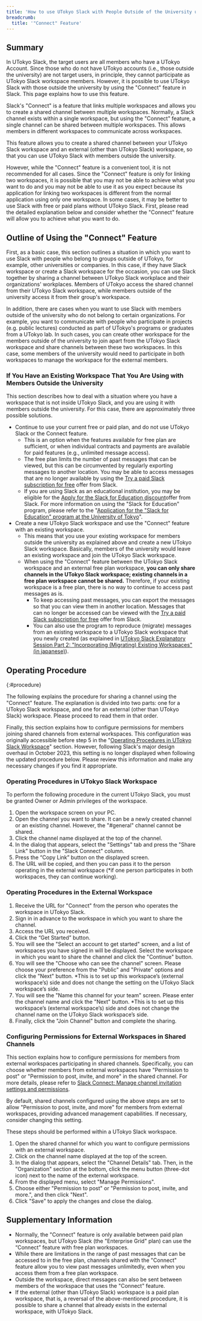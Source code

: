 ```yaml
---
title: 'How to use UTokyo Slack with People Outside of the University using the "Connect" Feature'
breadcrumb:
  title: '"Connect" Feature'
---
```


## Summary 

In UTokyo Slack, the target users are all members who have a UTokyo Account. Since those who do not have UTokyo accounts (i.e., those outside the university) are not target users, in principle, they cannot participate as UTokyo Slack workspace members. However, it is possible to use UTokyo Slack with those outside the university by using the "Connect" feature in Slack. This page explains how to use this feature. 

Slack's "Connect" is a feature that links multiple workspaces and allows you to create a shared channel between multiple workspaces. Normally, a Slack channel exists within a single workspace, but using the "Connect" feature, a single channel can be shared between multiple workspaces. This allows members in different workspaces to communicate across workspaces. 

This feature allows you to create a shared channel between your UTokyo Slack workspace and an external (other than UTokyo Slack) workspace, so that you can use UTokyo Slack with members outside the university. 

However, while the "Connect" feature is a convenient tool, it is not recommended for all cases. Since the "Connect" feature is only for linking two workspaces, it is possible that you may not be able to achieve what you want to do and you may not be able to use it as you expect because its application for linking two workspaces is different from the normal application using only one workspace. In some cases, it may be better to use Slack with free or paid plans without UTokyo Slack. First, please read the detailed explanation below and consider whether the "Connect" feature will allow you to achieve what you want to do. 

## Outline of Using the "Connect" Feature 

First, as a basic case, this section outlines a situation in which you want to use Slack with people who belong to groups outside of UTokyo, for example, other universities or companies. In this case, if they have Slack workspace or create a Slack workspace for the occasion, you can use Slack together by sharing a channel between UTokyo Slack workplace and their organizations' workplaces. Members of UTokyo access the shared channel from their UTokyo Slack workspace, while members outside of the university access it from their group's workspace. 

In addition, there are cases when you want to use Slack with members outside of the university who do not belong to certain organizations. For example, you want to communicate with people who participate in projects (e.g. public lectures) conducted as part of UTokyo's programs or graduates from a UTokyo lab. In such cases, you can create other workspace for the members outside of the university to join apart from the UTokyo Slack workspace and share channels between these two workspaces. In this case, some members of the university would need to participate in both workspaces to manage the workspace for the external members. 

### If You Have an Existing Workspace That You Are Using with Members Outside the University 

This section describes how to deal with a situation where you have a workspace that is not inside UTokyo Slack, and you are using it with members outside the university. For this case, there are approximately three possible solutions. 

- Continue to use your current free or paid plan, and do not use UTokyo Slack or the Connect feature. 
    - This is an option when the features available for free plan are sufficient, or when individual contracts and payments are available for paid features (e.g., unlimited message access).
    - The free plan limits the number of past messages that can be viewed, but this can be circumvented by regularly exporting messages to another location. You may be able to access messages that are no longer available by using the [Try a paid Slack subscription for free](https://slack.com/intl/en-gb/help/articles/202878523-Try-a-paid-Slack-subscription-for-free) offer from Slack. 
    - If you are using Slack as an educational institution, you may be eligible for the [Apply for the Slack for Education discount](https://slack.com/intl/en-gb/help/articles/206646877-Apply-for-the-Slack-for-Education-discount)offer from Slack. For more information on using the "Slack for Education" program, please refer to the "[Application for the "Slack for Education" program at the University of Tokyo](/en/slack/discount)".
- Create a new UTokyo Slack workspace and use the "Connect" feature with an existing workspace. 
    - This means that you use your existing workspace for members outside the university as explained above and create a new UTokyo Slack workspace. Basically, members of the university would leave an existing workspace and join the UTokyo Slack workspace. 
    - When using the "Connect" feature between the UTokyo Slack workspace and an external free plan workspace, **you can only share channels in the UTokyo Slack workspace; existing channels in a free plan workspace cannot be shared.** Therefore, if your existing workspace is a free plan, there is no way to continue to access past messages as is.  
        - To keep accessing past messages, you can export the messages so that you can view them in another location. Messages that can no longer be accessed can be viewed with the [Try a paid Slack subscription for free](https://slack.com/intl/en-gb/help/articles/202878523-Try-a-paid-Slack-subscription-for-free) offer from Slack.
        - You can also use the program to reproduce (migrate) messages from an existing workspace to a UTokyo Slack workspace that you newly created (as explained in [UTokyo Slack Explanatory Session Part 2: "Incorporating (Migrating) Existing Workspaces" (in japanese)](/events/2022-slack/#part2)).

## Operating Procedure
{:#procedure}

The following explains the procedure for sharing a channel using the "Connect" feature. The explanation is divided into two parts: one for a UTokyo Slack workspace, and one for an external (other than UTokyo Slack) workspace. Please proceed to read them in that order. 

Finally, this section explains how to configure permissions for members joining shared channels from external workspaces. This configuration was originally accessible before step 5 in the "[Operating Procedures in UTokyo Slack Workspace](#operating-procedures-in-utokyo-slack-workspace)" section. However, following Slack's major design overhaul in October 2023, this setting is no longer displayed when following the updated procedure below. Please review this information and make any necessary changes if you find it appropriate.

### Operating Procedures in UTokyo Slack Workspace 

To perform the following procedure in the current UTokyo Slack, you must be granted Owner or Admin privileges of the workspace. 
1. Open the workspace screen on your PC.  
1. Open the channel you want to share. It can be a newly created channel or an existing channel. However, the "#general" channel cannot be shared. 
1. Click the channel name displayed at the top of the channel. 
1. In the dialog that appears, select the "Settings" tab and press the "Share Link" button in the "Slack Connect" column. 
1. Press the “Copy Link” button on the displayed screen. 
1. The URL will be copied, and then you can pass it to the person operating in the external workspace (*if one person participates in both workspaces, they can continue working). 

### Operating Procedures in the External Workspace 

1. Receive the URL for "Connect" from the person who operates the workspace in UTokyo Slack. 
1. Sign in in advance to the workspace in which you want to share the channel. 
1. Access the URL you received. 
1. Click the “Get Started” button. 
1. You will see the "Select an account to get started" screen, and a list of workspaces you have signed in will be displayed. Select the workspace in which you want to share the channel and click the "Continue" button. 
1. You will see the "Choose who can see the channel" screen. Please choose your preference from the "Public" and "Private" options and click the "Next" button. *This is to set up this workspace’s (external workspace’s) side and does not change the setting on the UTokyo Slack workspace’s side. 
1. You will see the "Name this channel for your team" screen. Please enter the channel name and click the "Next" button. *This is to set up this workspace’s (external workspace’s) side and does not change the channel name on the UTokyo Slack workspace’s side. 
1. Finally, click the "Join Channel" button and complete the sharing. 

### Configuring Permissions for External Workspaces in Shared Channels

This section explains how to configure permissions for members from external workspaces participating in shared channels. Specifically, you can choose whether members from external workspaces have "Permission to post" or "Permission to post, invite, and more" in the shared channel. For more details, please refer to [Slack Connect: Manage channel invitation settings and permissions](https://slack.com/help/articles/1500012572621-Slack-Connect--Manage-channel-invitation-settings-and-permissions).

By default, shared channels configured using the above steps are set to allow "Permission to post, invite, and more" for members from external workspaces, providing advanced management capabilities. If necessary, consider changing this setting.

These steps should be performed within a UTokyo Slack workspace.

1. Open the shared channel for which you want to configure permissions with an external workspace.
1. Click on the channel name displayed at the top of the screen.
1. In the dialog that appears, select the "Channel Details" tab. Then, in the "Organization" section at the bottom, click the menu button (three-dot icon) next to the name of the external workspace.
1. From the displayed menu, select "Manage Permissions".
1. Choose either "Permission to post" or "Permission to post, invite, and more.", and then click "Next".
1. Click "Save" to apply the changes and close the dialog.


## Supplementary Information 

-	Normally, the "Connect" feature is only available between paid plan workspaces, but UTokyo Slack (the "Enterprise Grid" plan) can use the “Connect” feature with free plan workspaces. 
- While there are limitations in the range of past messages that can be accessed to in the free plan, channels shared with the "Connect" feature allow you to view past messages unlimitedly, even when you access them from a free plan workspace. 
- Outside the workspace, direct messages can also be sent between members of the workspace that uses the "Connect" feature. 
- If the external (other than UTokyo Slack) workspace is a paid plan workspace, that is, a reversal of the above-mentioned procedure, it is possible to share a channel that already exists in the external workspace, with UTokyo Slack. 
